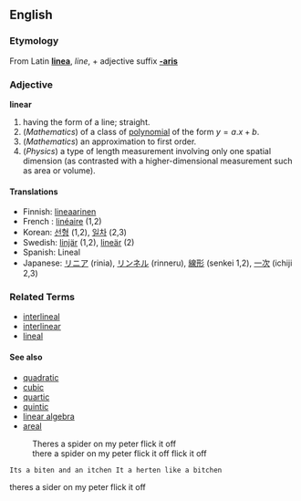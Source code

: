 {{see|Linear|LINEAR}}

==English==
===Etymology===
From Latin '''[[linea]]''', ''line'', + adjective suffix  '''[[-aris]]'''
===Adjective===
'''linear'''
{{wikipedia}}

# having the form of a line; straight.
# (''Mathematics'') of a class of [[polynomial]] of the form <math> y = a.x + b </math>.
# (''Mathematics'') an approximation to first order.
# (''Physics'') a type of length measurement involving only one spatial dimension (as contrasted with a higher-dimensional measurement such as area or volume).

====Translations====
*Finnish: [[lineaarinen]]
* French : [[linéaire]] (1,2)
*Korean: [[선형]] (1,2), [[일차]] (2,3)
*Swedish: [[linjär]] (1,2), [[lineär]] (2)
*Spanish: Lineal
*Japanese: [[リニア]] (rinia), [[リンネル]] (rinneru), [[線形]] (senkei 1,2), [[一次]] (ichiji 2,3)

===Related Terms===
*[[interlineal]]
*[[interlinear]]
*[[lineal]]

====See also====
*[[quadratic]]
*[[cubic]]
*[[quartic]]
*[[quintic]]
*[[linear algebra]]
*[[areal]]

:Theres a spider on my peter flick it off
:there a spider on my peter flick it off flick it off
 Its a biten and an itchen It a herten like a bitchen 
theres a sider on my peter flick it off